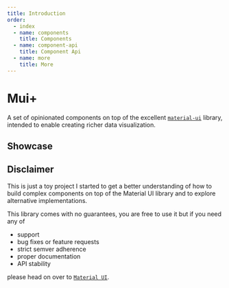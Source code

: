 ```yaml
---
title: Introduction
order:
  - index
  - name: components
    title: Components
  - name: component-api
    title: Component Api
  - name: more
    title: More
---
```


# Mui+

A set of opinionated components on top of the excellent [`material-ui`](https://material-ui.com/) library, intended to enable creating richer data visualization.

## Showcase


<Weather />

## Disclaimer

This is just a toy project I started to get a better understanding of how to build complex components on top of the Material UI library and to explore alternative implementations.

This library comes with no guarantees, you are free to use it but if you need any of

- support
- bug fixes or feature requests
- strict semver adherence
- proper documentation
- API stability

please head on over to [`Material UI`](https://material-ui.com/).
